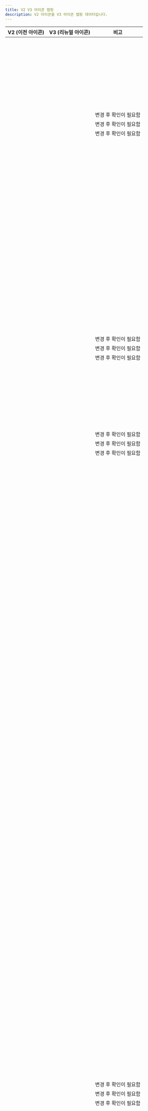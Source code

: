 ```yaml
---
title: V2 V3 아이콘 맵핑
description: V2 아이콘을 V3 아이콘 맵핑 데이터입니다.
---
```



| V2 (이전 아이콘)           | V3 (리뉴얼 아이콘)                | 비고                   |
| ----------------------------------- | -------------------------------------------- | ---------------------- |
| <V2 name="IconAddThin" />     | <V3 name="IconPlusLine" />                               |                        |
| <V2 name="IconAddRegular" />                   | <V3 name="IconPlusLine" />                               |                        |
| <V2 name="IconAddFill" /> | <V3 name="IconPlusFill" /> | |
| <V2 name="IconAddCircleThin" /> | <V3 name="IconPlusCircleLine" /> | |
| <V2 name="IconAddCircleRegular" /> | <V3 name="IconPlusCircleLine" /> | |
| <V2 name="IconAddCircleFill" /> | <V3 name="IconPlusCircleFill" /> | |
| <V2 name="IconAebThin" /> | <V3 name="IconCarFrontUpsideWave2ReversedUpLine" /> | |
| <V2 name="IconAebRegular" /> | <V3 name="IconCarFrontUpsideWave2ReversedUpLine" /> | |
| <V2 name="IconAebFill" /> | <V3 name="IconCarFrontUpsideWave2ReversedUpFill" /> | |
| <V2 name="IconAiThin" /> | <V3 name="IconSparkle2Line" /> | |
| <V2 name="IconAiRegular" /> | <V3 name="IconSparkle2Line" /> | |
| <V2 name="IconAiFill" /> | <V3 name="IconSparkle2Fill" /> | |
| <V2 name="IconAndroidShareThin" /> | <V3 name="IconAndroidshareLine" /> | |
| <V2 name="IconAndroidShareRegular" /> | <V3 name="IconAndroidshareLine" /> | |
| <V2 name="IconAndroidShareFill" /> | <V3 name="IconAndroidshareFill" /> | |
| <V2 name="IconArrowThin" /> | <V3 name="IconArrowUpRightLine" /> | |
| <V2 name="IconArrowRegular" /> | <V3 name="IconArrowUpRightLine" /> | |
| <V2 name="IconArrowFill" /> | <V3 name="IconArrowUpRightFill" /> | |
| <V2 name="IconArrowDownwardThin" /> | <V3 name="IconArrowDownLine" /> | |
| <V2 name="IconArrowDownwardRegular" /> | <V3 name="IconArrowDownLine" /> | |
| <V2 name="IconArrowDownwardFill" /> | <V3 name="IconArrowDownFill" /> | |
| <V2 name="IconArrowDropDownThin" /> | <V3 name="IconTriangleDownSmallLine" /> | |
| <V2 name="IconArrowDropDownRegular" /> | <V3 name="IconTriangleDownSmallLine" /> | |
| <V2 name="IconArrowDropDownFill" /> | <V3 name="IconTriangleDownSmallFill" /> | |
| <V2 name="IconArrowDropUpThin" /> | <V3 name="IconTriangleUpSmallLine" /> | |
| <V2 name="IconArrowDropUpRegular" /> | <V3 name="IconTriangleUpSmallLine" /> | |
| <V2 name="IconArrowDropUpFill" /> | <V3 name="IconTriangleUpSmallFill" /> | |
| <V2 name="IconArrowUpwardThin" /> | <V3 name="IconArrowUpLine" /> | |
| <V2 name="IconArrowUpwardRegular" /> | <V3 name="IconArrowUpLine" /> | |
| <V2 name="IconArrowUpwardFill" /> | <V3 name="IconArrowUpFill" /> | |
| <V2 name="IconArticleThin" /> | <V3 name="IconArticleLine" /> | |
| <V2 name="IconArticleRegular" /> | <V3 name="IconArticleLine" /> | |
| <V2 name="IconArticleFill" /> | <V3 name="IconArticleFill" /> | |
| <V2 name="IconBackwardThin" /> | <V3 name="IconArrowLeftLine" /> | |
| <V2 name="IconBackwardRegular" /> | <V3 name="IconArrowLeftLine" /> | |
| <V2 name="IconBackwardFill" /> | <V3 name="IconArrowLeftFill" /> | |
| <V2 name="IconBillThin" /> | <V3 name="IconReceiptLine" /> | |
| <V2 name="IconBillRegular" /> | <V3 name="IconReceiptLine" /> | |
| <V2 name="IconBillFill" /> | <V3 name="IconReceiptFill" /> | |
| <V2 name="IconBoldThin" /> | <V3 name="IconTUppercaseSerifLine" /> | 변경 후 확인이 필요함 |
| <V2 name="IconBoldRegular" /> | <V3 name="IconTUppercaseSerifLine" /> | 변경 후 확인이 필요함 |
| <V2 name="IconBoldFill" /> | <V3 name="IconTUppercaseSerifFill" /> | 변경 후 확인이 필요함 |
| <V2 name="IconBookmarkThin" /> | <V3 name="IconBookmarkLine" /> | |
| <V2 name="IconBookmarkRegular" /> | <V3 name="IconBookmarkLine" /> | |
| <V2 name="IconBookmarkFill" /> | <V3 name="IconBookmarkFill" /> | |
| <V2 name="IconBookmarkListThin" /> | <V3 name="IconHorizline3VerticalStarLine" /> | |
| <V2 name="IconBookmarkListRegular" /> | <V3 name="IconHorizline3VerticalStarLine" /> | |
| <V2 name="IconBookmarkListFill" /> | <V3 name="IconHorizline3VerticalStarFill" /> | |
| <V2 name="IconCalendarThin" /> | <V3 name="IconCalendarLine" /> | |
| <V2 name="IconCalendarRegular" /> | <V3 name="IconCalendarLine" /> | |
| <V2 name="IconCalendarFill" /> | <V3 name="IconCalendarFill" /> | |
| <V2 name="IconCallThin" /> | <V3 name="IconPhoneLine" /> | |
| <V2 name="IconCallRegular" /> | <V3 name="IconPhoneLine" /> | |
| <V2 name="IconCallFill" /> | <V3 name="IconPhoneFill" /> | |
| <V2 name="IconCallDeclinedThin" /> | <V3 name="IconPhoneXmarkLine" /> | |
| <V2 name="IconCallDeclinedRegular" /> | <V3 name="IconPhoneXmarkLine" /> | |
| <V2 name="IconCallDeclinedFill" /> | <V3 name="IconPhoneXmarkFill" /> | |
| <V2 name="IconCameraThin" /> | <V3 name="IconCameraLine" /> | |
| <V2 name="IconCameraRegular" /> | <V3 name="IconCameraLine" /> | |
| <V2 name="IconCameraFill" /> | <V3 name="IconCameraFill" /> | |
| <V2 name="IconCarThin" /> | <V3 name="IconCarFrontsideLine" /> | |
| <V2 name="IconCarRegular" /> | <V3 name="IconCarFrontsideLine" /> | |
| <V2 name="IconCarFill" /> | <V3 name="IconCarFrontsideFill" /> | |
| <V2 name="IconCarAroundViewThin" /> | <V3 name="IconArrowClockwiseOvalLine" /> | |
| <V2 name="IconCarAroundViewRegular" /> | <V3 name="IconArrowClockwiseOvalLine" /> | |
| <V2 name="IconCarAroundViewFill" /> | <V3 name="IconArrowClockwiseOvalFill" /> | |
| <V2 name="IconCarBlindSpotThin" /> | <V3 name="IconCarRearUpsideWave2ReversedDownLeftLine" /> | |
| <V2 name="IconCarBlindSpotRegular" /> | <V3 name="IconCarRearUpsideWave2ReversedDownLeftLine" /> | |
| <V2 name="IconCarBlindSpotFill" /> | <V3 name="IconCarRearUpsideWave2ReversedDownLeftFill" /> | |
| <V2 name="IconCarCruiseControlThin" /> | <V3 name="IconSpeedometerLine" /> | |
| <V2 name="IconCarCruiseControlRegular" /> | <V3 name="IconSpeedometerLine" /> | |
| <V2 name="IconCarCruiseControlFill" /> | <V3 name="IconSpeedometerFill" /> | |
| <V2 name="IconCarEpbThin" /> | <V3 name="IconEpbLine" /> | |
| <V2 name="IconCarEpbRegular" /> | <V3 name="IconEpbLine" /> | |
| <V2 name="IconCarEpbFill" /> | <V3 name="IconEpbFill" /> | |
| <V2 name="IconCarHeatedSeatThin" /> | <V3 name="IconSeatLeftHeatwave2Line" /> | |
| <V2 name="IconCarHeatedSeatRegular" /> | <V3 name="IconSeatLeftHeatwave2Line" /> | |
| <V2 name="IconCarHeatedSeatFill" /> | <V3 name="IconSeatLeftHeatwave2Fill" /> | |
| <V2 name="IconCarHeatedSteeringWheelThin" /> | <V3 name="IconSteeringwheelHeatwave2Line" /> | |
| <V2 name="IconCarHeatedSteeringWheelRegular" /> | <V3 name="IconSteeringwheelHeatwave2Line" /> | |
| <V2 name="IconCarHeatedSteeringWheelFill" /> | <V3 name="IconSteeringwheelHeatwave2Fill" /> | |
| <V2 name="IconCarLdwsThin" /> | <V3 name="IconRoadlaneLine" /> | |
| <V2 name="IconCarLdwsRegular" /> | <V3 name="IconRoadlaneLine" /> | |
| <V2 name="IconCarLdwsFill" /> | <V3 name="IconRoadlaneFill" /> | |
| <V2 name="IconCarLeatherSeatThin" /> | <V3 name="IconSeatLeftLine" /> | |
| <V2 name="IconCarLeatherSeatRegular" /> | <V3 name="IconSeatLeftLine" /> | |
| <V2 name="IconCarLeatherSeatFill" /> | <V3 name="IconSeatLeftFill" /> | |
| <V2 name="IconCarNavigationThin" /> | <V3 name="IconCompassLine" /> | |
| <V2 name="IconCarNavigationRegular" /> | <V3 name="IconCompassLine" /> | |
| <V2 name="IconCarNavigationFill" /> | <V3 name="IconCompassFill" /> | |
| <V2 name="IconCarPowerTrunkThin" /> | <V3 name="IconCarRearTrunkOpenLeftsideLine" /> | |
| <V2 name="IconCarPowerTrunkRegular" /> | <V3 name="IconCarRearTrunkOpenLeftsideLine" /> | |
| <V2 name="IconCarPowerTrunkFill" /> | <V3 name="IconCarRearTrunkOpenLeftsideFill" /> | |
| <V2 name="IconCarRearCameraThin" /> | <V3 name="IconCarRearUpsideSectorDownLine" /> | |
| <V2 name="IconCarRearCameraRegular" /> | <V3 name="IconCarRearUpsideSectorDownLine" /> | |
| <V2 name="IconCarRearCameraFill" /> | <V3 name="IconCarRearUpsideSectorDownFill" /> | |
| <V2 name="IconCarRearSensorThin" /> | <V3 name="IconCarRearUpsideWave2ReversedDownLine" /> | |
| <V2 name="IconCarRearSensorRegular" /> | <V3 name="IconCarRearUpsideWave2ReversedDownLine" /> | |
| <V2 name="IconCarRearSensorFill" /> | <V3 name="IconCarRearUpsideWave2ReversedDownFill" /> | |
| <V2 name="IconCarSmartKeyThin" /> | <V3 name="IconSmartkeyLine" /> | |
| <V2 name="IconCarSmartKeyRegular" /> | <V3 name="IconSmartkeyLine" /> | |
| <V2 name="IconCarSmartKeyFill" /> | <V3 name="IconSmartkeyFill" /> | |
| <V2 name="IconCarVentilationSeatThin" /> | <V3 name="IconSeatLeftFanLine" /> | |
| <V2 name="IconCarVentilationSeatRegular" /> | <V3 name="IconSeatLeftFanLine" /> | |
| <V2 name="IconCarVentilationSeatFill" /> | <V3 name="IconSeatLeftFanFill" /> | |
| <V2 name="IconCartThin" /> | <V3 name="IconCartLine" /> | |
| <V2 name="IconCartRegular" /> | <V3 name="IconCartLine" /> | |
| <V2 name="IconCartFill" /> | <V3 name="IconCartFill" /> | |
| <V2 name="IconCertificationThin" /> | <V3 name="IconCrosshairLine" /> | |
| <V2 name="IconCertificationRegular" /> | <V3 name="IconCrosshairLine" /> | |
| <V2 name="IconCertificationFill" /> | <V3 name="IconCrosshairFill" /> | |
| <V2 name="IconChallengeThin" /> | <V3 name="IconFlagHillLine" /> | |
| <V2 name="IconChallengeRegular" /> | <V3 name="IconFlagHillLine" /> | |
| <V2 name="IconChallengeFill" /> | <V3 name="IconFlagHillFill" /> | |
| <V2 name="IconChartThin" /> | <V3 name="IconBarchartSquareLine" /> | |
| <V2 name="IconChartRegular" /> | <V3 name="IconBarchartSquareLine" /> | |
| <V2 name="IconChartFill" /> | <V3 name="IconBarchartSquareFill" /> | |
| <V2 name="IconChatBubbleCheckThin" /> | <V3 name="IconCheckmarkChatbubbleLeftLine" /> | |
| <V2 name="IconChatBubbleCheckRegular" /> | <V3 name="IconCheckmarkChatbubbleLeftLine" /> | |
| <V2 name="IconChatBubbleCheckFill" /> | <V3 name="IconCheckmarkChatbubbleLeftFill" /> | |
| <V2 name="IconChattingThin" /> | <V3 name="IconDot3HorizontalChatbubbleLeftLine" /> | |
| <V2 name="IconChattingRegular" /> | <V3 name="IconDot3HorizontalChatbubbleLeftLine" /> | |
| <V2 name="IconChattingFill" /> | <V3 name="IconDot3HorizontalChatbubbleLeftFill" /> | |
| <V2 name="IconChattingSendThin" /> | <V3 name="IconPaperplaneLine" /> | |
| <V2 name="IconChattingSendRegular" /> | <V3 name="IconPaperplaneLine" /> | |
| <V2 name="IconChattingSendFill" /> | <V3 name="IconPaperplaneFill" /> | |
| <V2 name="IconCheckThin" /> | <V3 name="IconCheckmarkLine" /> | |
| <V2 name="IconCheckRegular" /> | <V3 name="IconCheckmarkLine" /> | |
| <V2 name="IconCheckFill" /> | <V3 name="IconCheckmarkFill" /> | |
| <V2 name="IconCheckFlowerThin" /> | <V3 name="IconCheckmarkFlowerLine" /> | |
| <V2 name="IconCheckFlowerRegular" /> | <V3 name="IconCheckmarkFlowerLine" /> | |
| <V2 name="IconCheckFlowerFill" /> | <V3 name="IconCheckmarkFlowerFill" /> | |
| <V2 name="IconChevronLeftThin" /> | <V3 name="IconChevronLeftLine" /> | |
| <V2 name="IconChevronLeftRegular" /> | <V3 name="IconChevronLeftLine" /> | |
| <V2 name="IconChevronLeftFill" /> | <V3 name="IconChevronLeftFill" /> | |
| <V2 name="IconChevronRightThin" /> | <V3 name="IconChevronRightLine" /> | |
| <V2 name="IconChevronRightRegular" /> | <V3 name="IconChevronRightLine" /> | |
| <V2 name="IconChevronRightFill" /> | <V3 name="IconChevronRightFill" /> | |
| <V2 name="IconClickThin" /> | <V3 name="IconHandPointUpLine" /> | |
| <V2 name="IconClickRegular" /> | <V3 name="IconHandPointUpLine" /> | |
| <V2 name="IconClickFill" /> | <V3 name="IconHandPointUpFill" /> | |
| <V2 name="IconClockThin" /> | <V3 name="IconClockLine" /> | |
| <V2 name="IconClockRegular" /> | <V3 name="IconClockLine" /> | |
| <V2 name="IconClockFill" /> | <V3 name="IconClockFill" /> | |
| <V2 name="IconCloseThin" /> | <V3 name="IconXmarkLine" /> | |
| <V2 name="IconCloseRegular" /> | <V3 name="IconXmarkLine" /> | |
| <V2 name="IconCloseFill" /> | <V3 name="IconXmarkFill" /> | |
| <V2 name="IconCobuyingThin" /> | <V3 name="IconShoppingbag2StackedLine" /> | 변경 후 확인이 필요함 |
| <V2 name="IconCobuyingRegular" /> | <V3 name="IconShoppingbag2StackedLine" /> | 변경 후 확인이 필요함 |
| <V2 name="IconCobuyingFill" /> | <V3 name="IconShoppingbag2StackedFill" /> | 변경 후 확인이 필요함 |
| <V2 name="IconCommunityThin" /> | <V3 name="IconPostLine" /> | |
| <V2 name="IconCommunityRegular" /> | <V3 name="IconPostLine" /> | |
| <V2 name="IconCommunityFill" /> | <V3 name="IconPostFill" /> | |
| <V2 name="IconCondoThin" /> | <V3 name="IconBuilding2Line" /> | |
| <V2 name="IconCondoRegular" /> | <V3 name="IconBuilding2Line" /> | |
| <V2 name="IconCondoFill" /> | <V3 name="IconBuilding2Fill" /> | |
| <V2 name="IconConfirmationThin" /> | <V3 name="IconCheckmarkShieldLine" /> | |
| <V2 name="IconConfirmationRegular" /> | <V3 name="IconCheckmarkShieldLine" /> | |
| <V2 name="IconConfirmationFill" /> | <V3 name="IconCheckmarkShieldFill" /> | |
| <V2 name="IconConfirmationPayThin" /> | <V3 name="IconWonShieldLine" /> | |
| <V2 name="IconConfirmationPayRegular" /> | <V3 name="IconWonShieldLine" /> | |
| <V2 name="IconConfirmationPayFill" /> | <V3 name="IconWonShieldFill" /> | |
| <V2 name="IconConfirmationProfileThin" /> | <V3 name="IconPersonShieldLine" /> | |
| <V2 name="IconConfirmationProfileRegular" /> | <V3 name="IconPersonShieldLine" /> | |
| <V2 name="IconConfirmationProfileFill" /> | <V3 name="IconPersonShieldFill" /> | |
| <V2 name="IconContentsThin" /> | <V3 name="IconGridHeartLine" /> | |
| <V2 name="IconContentsRegular" /> | <V3 name="IconGridHeartLine" /> | |
| <V2 name="IconContentsFill" /> | <V3 name="IconGridHeartFill" /> | |
| <V2 name="IconConvertThin" /> | <V3 name="IconArrowRightArrowLeftLine" /> | |
| <V2 name="IconConvertRegular" /> | <V3 name="IconArrowRightArrowLeftLine" /> | |
| <V2 name="IconConvertFill" /> | <V3 name="IconArrowRightArrowLeftFill" /> | |
| <V2 name="IconCopyThin" /> | <V3 name="IconSquare2StackedLine" /> | |
| <V2 name="IconCopyRegular" /> | <V3 name="IconSquare2StackedLine" /> | |
| <V2 name="IconCopyFill" /> | <V3 name="IconSquare2StackedFill" /> | |
| <V2 name="IconCouponThin" /> | <V3 name="IconCouponLine" /> | |
| <V2 name="IconCouponRegular" /> | <V3 name="IconCouponLine" /> | |
| <V2 name="IconCouponFill" /> | <V3 name="IconCouponFill" /> | |
| <V2 name="IconCouponDownloadDoneThin" /> | <V3 name="IconCheckmarkHorizlineLine" /> | |
| <V2 name="IconCouponDownloadDoneRegular" /> | <V3 name="IconCheckmarkHorizlineLine" /> | |
| <V2 name="IconCouponDownloadDoneFill" /> | <V3 name="IconCheckmarkHorizlineFill" /> | |
| <V2 name="IconCouponUsedThin" /> | <V3 name="IconCheckmarkCouponLine" /> | |
| <V2 name="IconCouponUsedRegular" /> | <V3 name="IconCheckmarkCouponLine" /> | |
| <V2 name="IconCouponUsedFill" /> | <V3 name="IconCheckmarkCouponFill" /> | |
| <V2 name="IconDeleteKeyboardThin" /> | <V3 name="IconBackspacekeyLine" /> | |
| <V2 name="IconDeleteKeyboardRegular" /> | <V3 name="IconBackspacekeyLine" /> | |
| <V2 name="IconDeleteKeyboardFill" /> | <V3 name="IconBackspacekeyFill" /> | |
| <V2 name="IconDeliveryThin" /> | <V3 name="IconTruckLine" /> | 변경 후 확인이 필요함 |
| <V2 name="IconDeliveryRegular" /> | <V3 name="IconTruckLine" /> | 변경 후 확인이 필요함 |
| <V2 name="IconDeliveryFill" /> | <V3 name="IconTruckFill" /> | 변경 후 확인이 필요함 |
| <V2 name="IconDirectionThin" /> | <V3 name="IconArrowRightAngledLine" /> | |
| <V2 name="IconDirectionRegular" /> | <V3 name="IconArrowRightAngledLine" /> | |
| <V2 name="IconDirectionFill" /> | <V3 name="IconArrowRightAngledFill" /> | |
| <V2 name="IconDownloadThin" /> | <V3 name="IconArrowDownHorizlineLine" /> | |
| <V2 name="IconDownloadRegular" /> | <V3 name="IconArrowDownHorizlineLine" /> | |
| <V2 name="IconDownloadFill" /> | <V3 name="IconArrowDownHorizlineFill" /> | |
| <V2 name="IconEditThin" /> | <V3 name="IconEraserHorizlineLine" /> | |
| <V2 name="IconEditRegular" /> | <V3 name="IconEraserHorizlineLine" /> | |
| <V2 name="IconEditFill" /> | <V3 name="IconEraserHorizlineFill" /> | |
| <V2 name="IconEmoticonThin" /> | <V3 name="IconFaceSmileCircleLine" /> | |
| <V2 name="IconEmoticonRegular" /> | <V3 name="IconFaceSmileCircleLine" /> | |
| <V2 name="IconEmoticonFill" /> | <V3 name="IconFaceSmileCircleFill" /> | |
| <V2 name="IconEmoticonBadThin" /> | <V3 name="IconFaceSadCircleLine" /> | |
| <V2 name="IconEmoticonBadRegular" /> | <V3 name="IconFaceSadCircleLine" /> | |
| <V2 name="IconEmoticonBadFill" /> | <V3 name="IconFaceSadCircleFill" /> | |
| <V2 name="IconExpandThin" /> | <V3 name="IconArrowUpRightArrowDownLeftLine" /> | |
| <V2 name="IconExpandRegular" /> | <V3 name="IconArrowUpRightArrowDownLeftLine" /> | |
| <V2 name="IconExpandFill" /> | <V3 name="IconArrowUpRightArrowDownLeftFill" /> | |
| <V2 name="IconExpandLessThin" /> | <V3 name="IconChevronUpLine" /> | |
| <V2 name="IconExpandLessRegular" /> | <V3 name="IconChevronUpLine" /> | |
| <V2 name="IconExpandLessFill" /> | <V3 name="IconChevronUpFill" /> | |
| <V2 name="IconExpandMoreThin" /> | <V3 name="IconChevronDownLine" /> | |
| <V2 name="IconExpandMoreRegular" /> | <V3 name="IconChevronDownLine" /> | |
| <V2 name="IconExpandMoreFill" /> | <V3 name="IconChevronDownFill" /> | |
| <V2 name="IconFileThin" /> | <V3 name="IconPaperclipLine" /> | |
| <V2 name="IconFileRegular" /> | <V3 name="IconPaperclipLine" /> | |
| <V2 name="IconFileFill" /> | <V3 name="IconPaperclipFill" /> | |
| <V2 name="IconFilter02Thin" /> | <V3 name="IconSlider2HorizontalLine" /> | |
| <V2 name="IconFilter02Regular" /> | <V3 name="IconSlider2HorizontalLine" /> | |
| <V2 name="IconFilter02Fill" /> | <V3 name="IconSlider2HorizontalFill" /> | |
| <V2 name="IconForwardThin" /> | <V3 name="IconArrowRightLine" /> | |
| <V2 name="IconForwardRegular" /> | <V3 name="IconArrowRightLine" /> | |
| <V2 name="IconForwardFill" /> | <V3 name="IconArrowRightFill" /> | |
| <V2 name="IconGenderThin" /> | <V3 name="IconMalesymbolFemalesymbolLine" /> | |
| <V2 name="IconGenderRegular" /> | <V3 name="IconMalesymbolFemalesymbolLine" /> | |
| <V2 name="IconGenderFill" /> | <V3 name="IconMalesymbolFemalesymbolFill" /> | |
| <V2 name="IconGlobalThin" /> | <V3 name="IconGlobeLine" /> | |
| <V2 name="IconGlobalRegular" /> | <V3 name="IconGlobeLine" /> | |
| <V2 name="IconGlobalFill" /> | <V3 name="IconGlobeFill" /> | |
| <V2 name="IconGpsThin" /> | <V3 name="IconCrosshairLine" /> | |
| <V2 name="IconGpsRegular" /> | <V3 name="IconCrosshairLine" /> | |
| <V2 name="IconGpsFill" /> | <V3 name="IconCrosshairFill" /> | |
| <V2 name="IconGpsEnableThin" /> | <V3 name="IconCrosshairQuestionmarkLine" /> | |
| <V2 name="IconGpsEnableRegular" /> | <V3 name="IconCrosshairQuestionmarkLine" /> | |
| <V2 name="IconGpsEnableFill" /> | <V3 name="IconCrosshairQuestionmarkFill" /> | |
| <V2 name="IconGpsEnable2Thin" /> | <V3 name="IconCrosshairQuestionmarkLine" /> | |
| <V2 name="IconGpsEnable2Regular" /> | <V3 name="IconCrosshairQuestionmarkLine" /> | |
| <V2 name="IconGpsEnable2Fill" /> | <V3 name="IconCrosshairQuestionmarkFill" /> | |
| <V2 name="IconGroupchatKingThin" /> | <V3 name="IconCrownLine" /> | |
| <V2 name="IconGroupchatKingRegular" /> | <V3 name="IconCrownLine" /> | |
| <V2 name="IconGroupchatKingFill" /> | <V3 name="IconCrownFill" /> | |
| <V2 name="IconHandleThin" /> | <V3 name="IconHorizline3VerticalTightLine" /> | |
| <V2 name="IconHandleRegular" /> | <V3 name="IconHorizline3VerticalTightLine" /> | |
| <V2 name="IconHandleFill" /> | <V3 name="IconHorizline3VerticalTightFill" /> | |
| <V2 name="IconHashtagThin" /> | <V3 name="IconHashLine" /> | |
| <V2 name="IconHashtagRegular" /> | <V3 name="IconHashLine" /> | |
| <V2 name="IconHashtagFill" /> | <V3 name="IconHashFill" /> | |
| <V2 name="IconHeadphoneThin" /> | <V3 name="IconHeadsetLine" /> | |
| <V2 name="IconHeadphoneRegular" /> | <V3 name="IconHeadsetLine" /> | |
| <V2 name="IconHeadphoneFill" /> | <V3 name="IconHeadsetFill" /> | |
| <V2 name="IconHeartThin" /> | <V3 name="IconHeartLine" /> | |
| <V2 name="IconHeartRegular" /> | <V3 name="IconHeartLine" /> | |
| <V2 name="IconHeartFill" /> | <V3 name="IconHeartFill" /> | |
| <V2 name="IconHelpThin" /> | <V3 name="IconQuestionmarkCircleLine" /> | |
| <V2 name="IconHelpRegular" /> | <V3 name="IconQuestionmarkCircleLine" /> | |
| <V2 name="IconHelpFill" /> | <V3 name="IconQuestionmarkCircleFill" /> | |
| <V2 name="IconHelpcenterThin" /> | <V3 name="IconHeadsetLine" /> | |
| <V2 name="IconHelpcenterRegular" /> | <V3 name="IconHeadsetLine" /> | |
| <V2 name="IconHelpcenterFill" /> | <V3 name="IconHeadsetFill" /> | |
| <V2 name="IconHelperThin" /> | <V3 name="IconHeadsetLine" /> | |
| <V2 name="IconHelperRegular" /> | <V3 name="IconHeadsetLine" /> | |
| <V2 name="IconHelperFill" /> | <V3 name="IconHeadsetFill" /> | |
| <V2 name="IconHomeThin" /> | <V3 name="IconHouseLine" /> | |
| <V2 name="IconHomeRegular" /> | <V3 name="IconHouseLine" /> | |
| <V2 name="IconHomeFill" /> | <V3 name="IconHouseFill" /> | |
| <V2 name="IconHouseThin" /> | <V3 name="IconWindow4HouseLine" /> | |
| <V2 name="IconHouseRegular" /> | <V3 name="IconWindow4HouseLine" /> | |
| <V2 name="IconHouseFill" /> | <V3 name="IconWindow4HouseFill" /> | |
| <V2 name="IconHousekeepingBookThin" /> | <V3 name="IconBookLine" /> | |
| <V2 name="IconHousekeepingBookRegular" /> | <V3 name="IconBookLine" /> | |
| <V2 name="IconHousekeepingBookFill" /> | <V3 name="IconBookFill" /> | |
| <V2 name="IconImportThin" /> | <V3 name="IconDocumentArrowLeftLine" /> | |
| <V2 name="IconImportRegular" /> | <V3 name="IconDocumentArrowLeftLine" /> | |
| <V2 name="IconImportFill" /> | <V3 name="IconDocumentArrowLeftFill" /> | |
| <V2 name="IconInfoThin" /> | <V3 name="IconILowercaseSerifCircleLine" /> | |
| <V2 name="IconInfoRegular" /> | <V3 name="IconILowercaseSerifCircleLine" /> | |
| <V2 name="IconInfoFill" /> | <V3 name="IconILowercaseSerifCircleFill" /> | |
| <V2 name="IconInterestThin" /> | <V3 name="IconHorizline3VerticalStarLine" /> | |
| <V2 name="IconInterestRegular" /> | <V3 name="IconHorizline3VerticalStarLine" /> | |
| <V2 name="IconInterestFill" /> | <V3 name="IconHorizline3VerticalStarFill" /> | |
| <V2 name="IconInterestListThin" /> | <V3 name="IconStarLine" /> | |
| <V2 name="IconInterestListRegular" /> | <V3 name="IconStarLine" /> | |
| <V2 name="IconInterestListFill" /> | <V3 name="IconStarFill" /> | |
| <V2 name="IconInviteThin" /> | <V3 name="IconEnvelopeLine" /> | |
| <V2 name="IconInviteRegular" /> | <V3 name="IconEnvelopeLine" /> | |
| <V2 name="IconInviteFill" /> | <V3 name="IconEnvelopeFill" /> | |
| <V2 name="IconInviteFriendThin" /> | <V3 name="IconPersonPlusLine" /> | |
| <V2 name="IconInviteFriendRegular" /> | <V3 name="IconPersonPlusLine" /> | |
| <V2 name="IconInviteFriendFill" /> | <V3 name="IconPersonPlusFill" /> | |
| <V2 name="IconIosShareThin" /> | <V3 name="IconArrowUpBracketDownLine" /> | |
| <V2 name="IconIosShareRegular" /> | <V3 name="IconArrowUpBracketDownLine" /> | |
| <V2 name="IconIosShareFill" /> | <V3 name="IconArrowUpBracketDownFill" /> | |
| <V2 name="IconJobsThin" /> | <V3 name="IconPersonMagnifyingglassLine" /> | |
| <V2 name="IconJobsRegular" /> | <V3 name="IconPersonMagnifyingglassLine" /> | |
| <V2 name="IconJobsFill" /> | <V3 name="IconPersonMagnifyingglassFill" /> | |
| <V2 name="IconKeyboardHidingThin" /> | <V3 name="IconKeyboardChevronDownLine" /> | |
| <V2 name="IconKeyboardHidingRegular" /> | <V3 name="IconKeyboardChevronDownLine" /> | |
| <V2 name="IconKeyboardHidingFill" /> | <V3 name="IconKeyboardChevronDownFill" /> | |
| <V2 name="IconKeywordThin" /> | <V3 name="IconTagLine" /> | |
| <V2 name="IconKeywordRegular" /> | <V3 name="IconTagLine" /> | |
| <V2 name="IconKeywordFill" /> | <V3 name="IconTagFill" /> | |
| <V2 name="IconLaptopThin" /> | <V3 name="IconLaptopLine" /> | |
| <V2 name="IconLaptopRegular" /> | <V3 name="IconLaptopLine" /> | |
| <V2 name="IconLaptopFill" /> | <V3 name="IconLaptopFill" /> | |
| <V2 name="IconLeafThin" /> | <V3 name="IconLeafLine" /> | |
| <V2 name="IconLeafRegular" /> | <V3 name="IconLeafLine" /> | |
| <V2 name="IconLeafFill" /> | <V3 name="IconLeafFill" /> | |
| <V2 name="IconListThin" /> | <V3 name="IconDothorizline3VerticalLine" /> | |
| <V2 name="IconListRegular" /> | <V3 name="IconDothorizline3VerticalLine" /> | |
| <V2 name="IconListFill" /> | <V3 name="IconDothorizline3VerticalFill" /> | |
| <V2 name="IconListCardThin" /> | <V3 name="IconHorizrectangleHorizline2VerticalLine" /> | |
| <V2 name="IconListCardRegular" /> | <V3 name="IconHorizrectangleHorizline2VerticalLine" /> | |
| <V2 name="IconListCardFill" /> | <V3 name="IconHorizrectangleHorizline2VerticalFill" /> | |
| <V2 name="IconListCheckThin" /> | <V3 name="IconDocumentCheckmarkLine" /> | |
| <V2 name="IconListCheckRegular" /> | <V3 name="IconDocumentCheckmarkLine" /> | |
| <V2 name="IconListCheckFill" /> | <V3 name="IconDocumentCheckmarkFill" /> | |
| <V2 name="IconListSelectThin" /> | <V3 name="IconHorizline3VerticalCheckmarkLine" /> | |
| <V2 name="IconListSelectRegular" /> | <V3 name="IconHorizline3VerticalCheckmarkLine" /> | |
| <V2 name="IconListSelectFill" /> | <V3 name="IconHorizline3VerticalCheckmarkFill" /> | |
| <V2 name="IconListThumbnailThin" /> | <V3 name="IconSquareline2VerticalLine" /> | |
| <V2 name="IconListThumbnailRegular" /> | <V3 name="IconSquareline2VerticalLine" /> | |
| <V2 name="IconListThumbnailFill" /> | <V3 name="IconSquareline2VerticalFill" /> | |
| <V2 name="IconLocationThin" /> | <V3 name="IconLocationpinLine" /> | |
| <V2 name="IconLocationRegular" /> | <V3 name="IconLocationpinLine" /> | |
| <V2 name="IconLocationFill" /> | <V3 name="IconLocationpinFill" /> | |
| <V2 name="IconLockThin" /> | <V3 name="IconLockLine" /> | |
| <V2 name="IconLockRegular" /> | <V3 name="IconLockLine" /> | |
| <V2 name="IconLockFill" /> | <V3 name="IconLockFill" /> | |
| <V2 name="IconLoudspeakerThin" /> | <V3 name="IconMegaphoneLine" /> | |
| <V2 name="IconLoudspeakerRegular" /> | <V3 name="IconMegaphoneLine" /> | |
| <V2 name="IconLoudspeakerFill" /> | <V3 name="IconMegaphoneFill" /> | |
| <V2 name="IconMapThin" /> | <V3 name="IconMapLocationpinLine" /> | |
| <V2 name="IconMapRegular" /> | <V3 name="IconMapLocationpinLine" /> | |
| <V2 name="IconMapFill" /> | <V3 name="IconMapLocationpinFill" /> | |
| <V2 name="IconMarketThin" /> | <V3 name="IconStoreLine" /> | |
| <V2 name="IconMarketRegular" /> | <V3 name="IconStoreLine" /> | |
| <V2 name="IconMarketFill" /> | <V3 name="IconStoreFill" /> | |
| <V2 name="IconMarketCheckThin" /> | <V3 name="IconStoreCheckmarkLine" /> | |
| <V2 name="IconMarketCheckRegular" /> | <V3 name="IconStoreCheckmarkLine" /> | |
| <V2 name="IconMarketCheckFill" /> | <V3 name="IconStoreCheckmarkFill" /> | |
| <V2 name="IconMarketWriteThin" /> | <V3 name="IconStorePenLine" /> | |
| <V2 name="IconMarketWriteRegular" /> | <V3 name="IconStorePenLine" /> | |
| <V2 name="IconMarketWriteFill" /> | <V3 name="IconStorePenFill" /> | |
| <V2 name="IconMentionThin" /> | <V3 name="IconAtLine" /> | |
| <V2 name="IconMentionRegular" /> | <V3 name="IconAtLine" /> | |
| <V2 name="IconMentionFill" /> | <V3 name="IconAtFill" /> | |
| <V2 name="IconMenuThin" /> | <V3 name="IconHorizline3VerticalLine" /> | |
| <V2 name="IconMenuRegular" /> | <V3 name="IconHorizline3VerticalLine" /> | |
| <V2 name="IconMenuFill" /> | <V3 name="IconHorizline3VerticalFill" /> | |
| <V2 name="IconMicThin" /> | <V3 name="IconMicrophoneLine" /> | |
| <V2 name="IconMicRegular" /> | <V3 name="IconMicrophoneLine" /> | |
| <V2 name="IconMicFill" /> | <V3 name="IconMicrophoneFill" /> | |
| <V2 name="IconMicOffThin" /> | <V3 name="IconMicrophoneSlashLine" /> | |
| <V2 name="IconMicOffRegular" /> | <V3 name="IconMicrophoneSlashLine" /> | |
| <V2 name="IconMicOffFill" /> | <V3 name="IconMicrophoneSlashFill" /> | |
| <V2 name="IconMissionThin" /> | <V3 name="IconBookOpenLine" /> | |
| <V2 name="IconMissionRegular" /> | <V3 name="IconBookOpenLine" /> | |
| <V2 name="IconMissionFill" /> | <V3 name="IconBookOpenFill" /> | |
| <V2 name="IconMobileThin" /> | <V3 name="IconMobileLine" /> | |
| <V2 name="IconMobileRegular" /> | <V3 name="IconMobileLine" /> | |
| <V2 name="IconMobileFill" /> | <V3 name="IconMobileFill" /> | |
| <V2 name="IconMoneySendThin" /> | <V3 name="IconWonCircleArrowRightLine" /> | |
| <V2 name="IconMoneySendRegular" /> | <V3 name="IconWonCircleArrowRightLine" /> | |
| <V2 name="IconMoneySendFill" /> | <V3 name="IconWonCircleArrowRightFill" /> | |
| <V2 name="IconMoneyWonThin" /> | <V3 name="IconWonCircleLine" /> | |
| <V2 name="IconMoneyWonRegular" /> | <V3 name="IconWonCircleLine" /> | |
| <V2 name="IconMoneyWonFill" /> | <V3 name="IconWonCircleFill" /> | |
| <V2 name="IconMoonThin" /> | <V3 name="IconMoonLine" /> | |
| <V2 name="IconMoonRegular" /> | <V3 name="IconMoonLine" /> | |
| <V2 name="IconMoonFill" /> | <V3 name="IconMoonFill" /> | |
| <V2 name="IconMoreHorizThin" /> | <V3 name="IconDot3HorizontalLine" /> | |
| <V2 name="IconMoreHorizRegular" /> | <V3 name="IconDot3HorizontalLine" /> | |
| <V2 name="IconMoreHorizFill" /> | <V3 name="IconDot3HorizontalFill" /> | |
| <V2 name="IconMoreVertThin" /> | <V3 name="IconDot3VerticalLine" /> | |
| <V2 name="IconMoreVertRegular" /> | <V3 name="IconDot3VerticalLine" /> | |
| <V2 name="IconMoreVertFill" /> | <V3 name="IconDot3VerticalFill" /> | |
| <V2 name="IconMyThin" /> | <V3 name="IconPersonLine" /> | |
| <V2 name="IconMyRegular" /> | <V3 name="IconPersonLine" /> | |
| <V2 name="IconMyFill" /> | <V3 name="IconPersonFill" /> | |
| <V2 name="IconMyProfileThin" /> | <V3 name="IconPersonCircleLine" /> | |
| <V2 name="IconMyProfileRegular" /> | <V3 name="IconPersonCircleLine" /> | |
| <V2 name="IconMyProfileFill" /> | <V3 name="IconPersonCircleFill" /> | |
| <V2 name="IconNearMeThin" /> | <V3 name="IconLocationpinLine" /> | |
| <V2 name="IconNearMeRegular" /> | <V3 name="IconLocationpinLine" /> | |
| <V2 name="IconNearMeFill" /> | <V3 name="IconLocationpinFill" /> | |
| <V2 name="IconNewtopicThin" /> | <V3 name="IconNUppercaseCircleLine" /> | |
| <V2 name="IconNewtopicRegular" /> | <V3 name="IconNUppercaseCircleLine" /> | |
| <V2 name="IconNewtopicFill" /> | <V3 name="IconNUppercaseCircleFill" /> | |
| <V2 name="IconNoteThin" /> | <V3 name="IconDocumentLine" /> | |
| <V2 name="IconNoteRegular" /> | <V3 name="IconDocumentLine" /> | |
| <V2 name="IconNoteFill" /> | <V3 name="IconDocumentFill" /> | |
| <V2 name="IconNotificationThin" /> | <V3 name="IconBellLine" /> | |
| <V2 name="IconNotificationRegular" /> | <V3 name="IconBellLine" /> | |
| <V2 name="IconNotificationFill" /> | <V3 name="IconBellFill" /> | |
| <V2 name="IconNotificationFallThin" /> | <V3 name="IconArrowDownLine" /> | |
| <V2 name="IconNotificationFallRegular" /> | <V3 name="IconArrowDownLine" /> | |
| <V2 name="IconNotificationFallFill" /> | <V3 name="IconArrowDownFill" /> | |
| <V2 name="IconNotificationOffThin" /> | <V3 name="IconBellSlashLine" /> | |
| <V2 name="IconNotificationOffRegular" /> | <V3 name="IconBellSlashLine" /> | |
| <V2 name="IconNotificationOffFill" /> | <V3 name="IconBellSlashFill" /> | |
| <V2 name="IconOrderThin" /> | <V3 name="IconCheckmarkClipboardLine" /> | |
| <V2 name="IconOrderRegular" /> | <V3 name="IconCheckmarkClipboardLine" /> | |
| <V2 name="IconOrderFill" /> | <V3 name="IconCheckmarkClipboardFill" /> | |
| <V2 name="IconPauseThin" /> | <V3 name="IconVertrectangle2HorizontalLine" /> | |
| <V2 name="IconPauseRegular" /> | <V3 name="IconVertrectangle2HorizontalLine" /> | |
| <V2 name="IconPauseFill" /> | <V3 name="IconVertrectangle2HorizontalFill" /> | |
| <V2 name="IconPaymentThin" /> | <V3 name="IconCardLine" /> | |
| <V2 name="IconPaymentRegular" /> | <V3 name="IconCardLine" /> | |
| <V2 name="IconPaymentFill" /> | <V3 name="IconCardFill" /> | |
| <V2 name="IconPercentThin" /> | <V3 name="IconPercentLine" /> | |
| <V2 name="IconPercentRegular" /> | <V3 name="IconPercentLine" /> | |
| <V2 name="IconPercentFill" /> | <V3 name="IconPercentFill" /> | |
| <V2 name="IconPhotoThin" /> | <V3 name="IconPictureLine" /> | |
| <V2 name="IconPhotoRegular" /> | <V3 name="IconPictureLine" /> | |
| <V2 name="IconPhotoFill" /> | <V3 name="IconPictureFill" /> | |
| <V2 name="IconPhotoEditThin" /> | <V3 name="IconWandLine" /> | |
| <V2 name="IconPhotoEditRegular" /> | <V3 name="IconWandLine" /> | |
| <V2 name="IconPhotoEditFill" /> | <V3 name="IconWandFill" /> | |
| <V2 name="IconPhotoEditCropThin" /> | <V3 name="IconCropmarkLine" /> | |
| <V2 name="IconPhotoEditCropRegular" /> | <V3 name="IconCropmarkLine" /> | |
| <V2 name="IconPhotoEditCropFill" /> | <V3 name="IconCropmarkFill" /> | |
| <V2 name="IconPhotoEditDrawThin" /> | <V3 name="IconScribbleLine" /> | |
| <V2 name="IconPhotoEditDrawRegular" /> | <V3 name="IconScribbleLine" /> | |
| <V2 name="IconPhotoEditDrawFill" /> | <V3 name="IconScribbleFill" /> | |
| <V2 name="IconPhotoEditRotateThin" /> | <V3 name="IconArrow2ClockwiseCircularLine" /> | |
| <V2 name="IconPhotoEditRotateRegular" /> | <V3 name="IconArrow2ClockwiseCircularLine" /> | |
| <V2 name="IconPhotoEditRotateFill" /> | <V3 name="IconArrow2ClockwiseCircularFill" /> | |
| <V2 name="IconPhotoSeveralThin" /> | <V3 name="IconPicture2StackedLine" /> | |
| <V2 name="IconPhotoSeveralRegular" /> | <V3 name="IconPicture2StackedLine" /> | |
| <V2 name="IconPhotoSeveralFill" /> | <V3 name="IconPicture2StackedFill" /> | |
| <V2 name="IconPlayThin" /> | <V3 name="IconTriangleRightLine" /> | |
| <V2 name="IconPlayRegular" /> | <V3 name="IconTriangleRightLine" /> | |
| <V2 name="IconPlayFill" /> | <V3 name="IconTriangleRightFill" /> | |
| <V2 name="IconPollThin" /> | <V3 name="IconBarchartSquareLine" /> | |
| <V2 name="IconPollRegular" /> | <V3 name="IconBarchartSquareLine" /> | |
| <V2 name="IconPollFill" /> | <V3 name="IconBarchartSquareFill" /> | |
| <V2 name="IconPriceWonThin" /> | <V3 name="IconWonLine" /> | |
| <V2 name="IconPriceWonRegular" /> | <V3 name="IconWonLine" /> | |
| <V2 name="IconPriceWonFill" /> | <V3 name="IconWonFill" /> | |
| <V2 name="IconProductThin" /> | <V3 name="IconShoppingbagLine" /> | |
| <V2 name="IconProductRegular" /> | <V3 name="IconShoppingbagLine" /> | |
| <V2 name="IconProductFill" /> | <V3 name="IconShoppingbagFill" /> | |
| <V2 name="IconProfileThin" /> | <V3 name="IconPersonLine" /> | |
| <V2 name="IconProfileRegular" /> | <V3 name="IconPersonLine" /> | |
| <V2 name="IconProfileFill" /> | <V3 name="IconPersonFill" /> | |
| <V2 name="IconProfileBadgeThin" /> | <V3 name="IconCheckmarkBadgeLine" /> | |
| <V2 name="IconProfileBadgeRegular" /> | <V3 name="IconCheckmarkBadgeLine" /> | |
| <V2 name="IconProfileBadgeFill" /> | <V3 name="IconCheckmarkBadgeFill" /> | |
| <V2 name="IconProhibitionThin" /> | <V3 name="IconSlashCircleLine" /> | |
| <V2 name="IconProhibitionRegular" /> | <V3 name="IconSlashCircleLine" /> | |
| <V2 name="IconProhibitionFill" /> | <V3 name="IconSlashCircleFill" /> | |
| <V2 name="IconPushpinThin" /> | <V3 name="IconPushpinLine" /> | |
| <V2 name="IconPushpinRegular" /> | <V3 name="IconPushpinLine" /> | |
| <V2 name="IconPushpinFill" /> | <V3 name="IconPushpinFill" /> | |
| <V2 name="IconQuestionCheckThin" /> | <V3 name="IconQuestionmarkSquareLine" /> | |
| <V2 name="IconQuestionCheckRegular" /> | <V3 name="IconQuestionmarkSquareLine" /> | |
| <V2 name="IconQuestionCheckFill" /> | <V3 name="IconQuestionmarkSquareFill" /> | |
| <V2 name="IconRedoThin" /> | <V3 name="IconArrowUturnRightLine" /> | |
| <V2 name="IconRedoRegular" /> | <V3 name="IconArrowUturnRightLine" /> | |
| <V2 name="IconRedoFill" /> | <V3 name="IconArrowUturnRightFill" /> | |
| <V2 name="IconRefundThin" /> | <V3 name="IconWonArrowClockwiseCircularLine" /> | |
| <V2 name="IconRefundRegular" /> | <V3 name="IconWonArrowClockwiseCircularLine" /> | |
| <V2 name="IconRefundFill" /> | <V3 name="IconWonArrowClockwiseCircularFill" /> | |
| <V2 name="IconRemoveCircleThin" /> | <V3 name="IconXmarkCircleLine" /> | |
| <V2 name="IconRemoveCircleRegular" /> | <V3 name="IconXmarkCircleLine" /> | |
| <V2 name="IconRemoveCircleFill" /> | <V3 name="IconXmarkCircleFill" /> | |
| <V2 name="IconReplyThin" /> | <V3 name="IconHorizline2VerticalChatbubbleRightLine" /> | |
| <V2 name="IconReplyRegular" /> | <V3 name="IconHorizline2VerticalChatbubbleRightLine" /> | |
| <V2 name="IconReplyFill" /> | <V3 name="IconHorizline2VerticalChatbubbleRightFill" /> | |
| <V2 name="IconReplyMissionThin" /> | <V3 name="IconHorizline2VerticalChatbubbleRightLine" /> | |
| <V2 name="IconReplyMissionRegular" /> | <V3 name="IconHorizline2VerticalChatbubbleRightLine" /> | |
| <V2 name="IconReplyMissionFill" /> | <V3 name="IconHorizline2VerticalChatbubbleRightFill" /> | |
| <V2 name="IconReplyReThin" /> | <V3 name="IconCornerDownLeftLine" /> | |
| <V2 name="IconReplyReRegular" /> | <V3 name="IconCornerDownLeftLine" /> | |
| <V2 name="IconReplyReFill" /> | <V3 name="IconCornerDownLeftFill" /> | |
| <V2 name="IconReportThin" /> | <V3 name="IconFlagLine" /> | |
| <V2 name="IconReportRegular" /> | <V3 name="IconFlagLine" /> | |
| <V2 name="IconReportFill" /> | <V3 name="IconFlagFill" /> | |
| <V2 name="IconReservationThin" /> | <V3 name="IconCheckmarkCalendarLine" /> | |
| <V2 name="IconReservationRegular" /> | <V3 name="IconCheckmarkCalendarLine" /> | |
| <V2 name="IconReservationFill" /> | <V3 name="IconCheckmarkCalendarFill" /> | |
| <V2 name="IconRestaurantThin" /> | <V3 name="IconForkSpoonLine" /> | |
| <V2 name="IconRestaurantRegular" /> | <V3 name="IconForkSpoonLine" /> | |
| <V2 name="IconRestaurantFill" /> | <V3 name="IconForkSpoonFill" /> | |
| <V2 name="IconRetryThin" /> | <V3 name="IconArrowClockwiseCircularLine" /> | |
| <V2 name="IconRetryRegular" /> | <V3 name="IconArrowClockwiseCircularLine" /> | |
| <V2 name="IconRetryFill" /> | <V3 name="IconArrowClockwiseCircularFill" /> | |
| <V2 name="IconReviewStarThin" /> | <V3 name="IconStarLine" /> | |
| <V2 name="IconReviewStarRegular" /> | <V3 name="IconStarLine" /> | |
| <V2 name="IconReviewStarFill" /> | <V3 name="IconStarFill" /> | |
| <V2 name="IconScannerThin" /> | <V3 name="IconHorizlineViewfinderLine" /> | |
| <V2 name="IconScannerRegular" /> | <V3 name="IconHorizlineViewfinderLine" /> | |
| <V2 name="IconScannerFill" /> | <V3 name="IconHorizlineViewfinderFill" /> | |
| <V2 name="IconSearchThin" /> | <V3 name="IconMagnifyingglassLine" /> | |
| <V2 name="IconSearchRegular" /> | <V3 name="IconMagnifyingglassLine" /> | |
| <V2 name="IconSearchFill" /> | <V3 name="IconMagnifyingglassFill" /> | |
| <V2 name="IconSearchDocThin" /> | <V3 name="IconDocumentMagnifyingglassLine" /> | |
| <V2 name="IconSearchDocRegular" /> | <V3 name="IconDocumentMagnifyingglassLine" /> | |
| <V2 name="IconSearchDocFill" /> | <V3 name="IconDocumentMagnifyingglassFill" /> | |
| <V2 name="IconSellThin" /> | <V3 name="IconPlusSquareLine" /> | |
| <V2 name="IconSellRegular" /> | <V3 name="IconPlusSquareLine" /> | |
| <V2 name="IconSellFill" /> | <V3 name="IconPlusSquareFill" /> | |
| <V2 name="IconSettingThin" /> | <V3 name="IconGearLine" /> | |
| <V2 name="IconSettingRegular" /> | <V3 name="IconGearLine" /> | |
| <V2 name="IconSettingFill" /> | <V3 name="IconGearFill" /> | |
| <V2 name="IconSignoutThin" /> | <V3 name="IconBracketLeftArrowRightLine" /> | |
| <V2 name="IconSignoutRegular" /> | <V3 name="IconBracketLeftArrowRightLine" /> | |
| <V2 name="IconSignoutFill" /> | <V3 name="IconBracketLeftArrowRightFill" /> | |
| <V2 name="IconSortThin" /> | <V3 name="IconArrowUpArrowDownLine" /> | |
| <V2 name="IconSortRegular" /> | <V3 name="IconArrowUpArrowDownLine" /> | |
| <V2 name="IconSortFill" /> | <V3 name="IconArrowUpArrowDownFill" /> | |
| <V2 name="IconStoryThin" /> | <V3 name="IconTriangleRightChatbubbleLeftLine" /> | |
| <V2 name="IconStoryRegular" /> | <V3 name="IconTriangleRightChatbubbleLeftLine" /> | |
| <V2 name="IconStoryFill" /> | <V3 name="IconTriangleRightChatbubbleLeftFill" /> | |
| <V2 name="IconStoryArticleThin" /> | <V3 name="IconDocumentPenLine" /> | |
| <V2 name="IconStoryArticleRegular" /> | <V3 name="IconDocumentPenLine" /> | |
| <V2 name="IconStoryArticleFill" /> | <V3 name="IconDocumentPenFill" /> | |
| <V2 name="IconSubtractCircleThin" /> | <V3 name="IconMinusCircleLine" /> | |
| <V2 name="IconSubtractCircleRegular" /> | <V3 name="IconMinusCircleLine" /> | |
| <V2 name="IconSubtractCircleFill" /> | <V3 name="IconMinusCircleFill" /> | |
| <V2 name="IconSubtractionThin" /> | <V3 name="IconMinusLine" /> | |
| <V2 name="IconSubtractionRegular" /> | <V3 name="IconMinusLine" /> | |
| <V2 name="IconSubtractionFill" /> | <V3 name="IconMinusFill" /> | |
| <V2 name="IconSuggestThin" /> | <V3 name="IconLightbulbDot5Line" /> | 변경 후 확인이 필요함 |
| <V2 name="IconSuggestRegular" /> | <V3 name="IconLightbulbDot5Line" /> | 변경 후 확인이 필요함 |
| <V2 name="IconSuggestFill" /> | <V3 name="IconLightbulbDot5Fill" /> | 변경 후 확인이 필요함 |
| <V2 name="IconSunThin" /> | <V3 name="IconSunLine" /> | |
| <V2 name="IconSunRegular" /> | <V3 name="IconSunLine" /> | |
| <V2 name="IconSunFill" /> | <V3 name="IconSunFill" /> | |
| <V2 name="IconTalkingdownThin" /> | <V3 name="IconQuotationmark2RightLine" /> | |
| <V2 name="IconTalkingdownRegular" /> | <V3 name="IconQuotationmark2RightLine" /> | |
| <V2 name="IconTalkingdownFill" /> | <V3 name="IconQuotationmark2RightFill" /> | |
| <V2 name="IconTalkingupThin" /> | <V3 name="IconQuotationmark2LeftLine" /> | |
| <V2 name="IconTalkingupRegular" /> | <V3 name="IconQuotationmark2LeftLine" /> | |
| <V2 name="IconTalkingupFill" /> | <V3 name="IconQuotationmark2LeftFill" /> | |
| <V2 name="IconTextThin" /> | <V3 name="IconTUppercaseSerifLine" /> | |
| <V2 name="IconTextRegular" /> | <V3 name="IconTUppercaseSerifLine" /> | |
| <V2 name="IconTextFill" /> | <V3 name="IconTUppercaseSerifFill" /> | |
| <V2 name="IconThumbDownThin" /> | <V3 name="IconThumbDownLine" /> | |
| <V2 name="IconThumbDownRegular" /> | <V3 name="IconThumbDownLine" /> | |
| <V2 name="IconThumbDownFill" /> | <V3 name="IconThumbDownFill" /> | |
| <V2 name="IconThumbUpThin" /> | <V3 name="IconThumbUpLine" /> | |
| <V2 name="IconThumbUpRegular" /> | <V3 name="IconThumbUpLine" /> | |
| <V2 name="IconThumbUpFill" /> | <V3 name="IconThumbUpFill" /> | |
| <V2 name="IconToolboxThin" /> | <V3 name="IconToolboxLine" /> | |
| <V2 name="IconToolboxRegular" /> | <V3 name="IconToolboxLine" /> | |
| <V2 name="IconToolboxFill" /> | <V3 name="IconToolboxFill" /> | |
| <V2 name="IconTranslateThin" /> | <V3 name="IconTranslationLine" /> | |
| <V2 name="IconTranslateRegular" /> | <V3 name="IconTranslationLine" /> | |
| <V2 name="IconTranslateFill" /> | <V3 name="IconTranslationFill" /> | |
| <V2 name="IconTrashThin" /> | <V3 name="IconTrashcanLine" /> | |
| <V2 name="IconTrashRegular" /> | <V3 name="IconTrashcanLine" /> | |
| <V2 name="IconTrashFill" /> | <V3 name="IconTrashcanFill" /> | |
| <V2 name="IconUndoThin" /> | <V3 name="IconArrowUturnLeftLine" /> | |
| <V2 name="IconUndoRegular" /> | <V3 name="IconArrowUturnLeftLine" /> | |
| <V2 name="IconUndoFill" /> | <V3 name="IconArrowUturnLeftFill" /> | |
| <V2 name="IconUserGroupThin" /> | <V3 name="IconPerson2Line" /> | |
| <V2 name="IconUserGroupRegular" /> | <V3 name="IconPerson2Line" /> | |
| <V2 name="IconUserGroupFill" /> | <V3 name="IconPerson2Fill" /> | |
| <V2 name="IconVideoThin" /> | <V3 name="IconCamcorderLine" /> | |
| <V2 name="IconVideoRegular" /> | <V3 name="IconCamcorderLine" /> | |
| <V2 name="IconVideoFill" /> | <V3 name="IconCamcorderFill" /> | |
| <V2 name="IconViewCountThin" /> | <V3 name="IconEyeLine" /> | |
| <V2 name="IconViewCountRegular" /> | <V3 name="IconEyeLine" /> | |
| <V2 name="IconViewCountFill" /> | <V3 name="IconEyeFill" /> | |
| <V2 name="IconViewCountOffThin" /> | <V3 name="IconEyeSlashLine" /> | |
| <V2 name="IconViewCountOffRegular" /> | <V3 name="IconEyeSlashLine" /> | |
| <V2 name="IconViewCountOffFill" /> | <V3 name="IconEyeSlashFill" /> | |
| <V2 name="IconVolumeOffThin" /> | <V3 name="IconSpeakerSlashLine" /> | |
| <V2 name="IconVolumeOffRegular" /> | <V3 name="IconSpeakerSlashLine" /> | |
| <V2 name="IconVolumeOffFill" /> | <V3 name="IconSpeakerSlashFill" /> | |
| <V2 name="IconVolumeOnThin" /> | <V3 name="IconSpeakerWave2Line" /> | |
| <V2 name="IconVolumeOnRegular" /> | <V3 name="IconSpeakerWave2Line" /> | |
| <V2 name="IconVolumeOnFill" /> | <V3 name="IconSpeakerWave2Fill" /> | |
| <V2 name="IconVoteThin" /> | <V3 name="IconCheckmarkBallotboxLine" /> | |
| <V2 name="IconVoteRegular" /> | <V3 name="IconCheckmarkBallotboxLine" /> | |
| <V2 name="IconVoteFill" /> | <V3 name="IconCheckmarkBallotboxFill" /> | |
| <V2 name="IconVoucherThin" /> | <V3 name="IconGiftLine" /> | |
| <V2 name="IconVoucherRegular" /> | <V3 name="IconGiftLine" /> | |
| <V2 name="IconVoucherFill" /> | <V3 name="IconGiftFill" /> | |
| <V2 name="IconWalkThin" /> | <V3 name="IconFigureWalkLine" /> | |
| <V2 name="IconWalkRegular" /> | <V3 name="IconFigureWalkLine" /> | |
| <V2 name="IconWalkFill" /> | <V3 name="IconFigureWalkFill" /> | |
| <V2 name="IconWarningThin" /> | <V3 name="IconExclamationmarkCircleLine" /> | |
| <V2 name="IconWarningRegular" /> | <V3 name="IconExclamationmarkCircleLine" /> | |
| <V2 name="IconWarningFill" /> | <V3 name="IconExclamationmarkCircleFill" /> | |
| <V2 name="IconWriteThin" /> | <V3 name="IconPenHorizlineLine" /> | |
| <V2 name="IconWriteRegular" /> | <V3 name="IconPenHorizlineLine" /> | |
| <V2 name="IconWriteFill" /> | <V3 name="IconPenHorizlineFill" /> | |
| <V2 name="IconWriteFrequentUseThin" /> | <V3 name="IconDocumentPlusLine" /> | |
| <V2 name="IconWriteFrequentUseRegular" /> | <V3 name="IconDocumentPlusLine" /> | |
| <V2 name="IconWriteFrequentUseFill" /> | <V3 name="IconDocumentPlusFill" /> | |
| <V2 name="IconWriteStoryThin" /> | <V3 name="IconHorizline2VerticalChatbubbleRightLine" /> | 변경 후 확인이 필요함 |
| <V2 name="IconWriteStoryRegular" /> | <V3 name="IconHorizline2VerticalChatbubbleRightLine" /> | 변경 후 확인이 필요함 |
| <V2 name="IconWriteStoryFill" /> | <V3 name="IconHorizline2VerticalChatbubbleRightFill" /> | 변경 후 확인이 필요함 |
